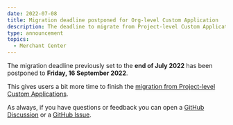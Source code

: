 ```yaml
---
date: 2022-07-08
title: Migration deadline postponed for Org-level Custom Application
description: The deadline to migrate from Project-level Custom Applications has been postponed
type: announcement
topics:
  - Merchant Center
---
```


The migration deadline previously set to the **end of July 2022** has been postponed to **Friday, 16 September 2022**.

This gives users a bit more time to finish the [migration from Project-level Custom Applications](/migrating-from-project-level-custom-applications).

As always, if you have questions or feedback you can open a [GitHub Discussion](https://github.com/commercetools/merchant-center-application-kit/discussions) or a [GitHub Issue](https://github.com/commercetools/merchant-center-application-kit/issues).
